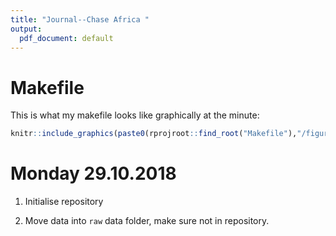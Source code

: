 ```yaml
---
title: "Journal--Chase Africa "
output:
  pdf_document: default
---
```

# Makefile

This is what my makefile looks like graphically at the minute:

```r
knitr::include_graphics(paste0(rprojroot::find_root("Makefile"),"/figures/make.png"))
```

# Monday 29.10.2018

1. Initialise repository

2. Move data into `raw` data folder, make sure not in repository. 